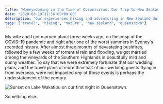 ```yaml
---
title: "Honeymooning in the Time of Coronavirus: Our Trip to New Zealand"
date: "2020-03-19T11:56:00+00:00"
description: "Our experiences hiking and adventuring in New Zealand during our honeymoon."
tags: ["travel", "hiking", "nature", "new zealand", "queenstown"]
---
```


My wife and I got married about three weeks ago, on the cusp of the COVID-19 pandemic and right after one of the worst summers in Sydney's recorded history. After almost three months of devastating bushfires, followed by a few weeks of torrential rain and flooding, we got married among the vineyards of the Southern Highlands in beautifully mild and sunny weather. To say that we were extremely fortunate that our wedding plans, and the travel plans of more than half of our wedding guests flying in from overseas, were not impacted _any_ of these events is perhaps the understatement of the century.

![Sunset on Lake Wakatipu on our first night in Queenstown.](https://res.cloudinary.com/federicociner-com/image/upload/dpr_auto,f_auto,q_auto/v1584929241/blog/images/2020/03/19/lake_wakatipu_couple_pdcxvu.jpg)

Something else.
